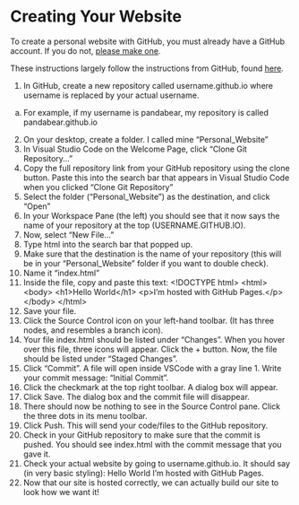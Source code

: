# Creating Your Website {.sec-starting}

To create a personal website with GitHub, you must already have a GitHub account. If you do not, [please make one](https://docs.github.com/en/get-started/start-your-journey/creating-an-account-on-github). 

These instructions largely follow the instructions from GitHub, found [here](https://pages.github.com/).

1. In GitHub, create a new repository called username.github.io where username is replaced by your actual username.
  a. For example, if my username is pandabear, my repository is called pandabear.github.io
2. On your desktop, create a folder. I called mine “Personal_Website”
3. In Visual Studio Code on the Welcome Page, click “Clone Git Repository…”
4. Copy the full repository link from your GitHub repository using the clone button. Paste this into the search bar that appears in Visual Studio Code when you clicked “Clone Git Repository”
5. Select the folder (“Personal_Website”) as the destination, and click “Open”
6. In your Workspace Pane (the left) you should see that it now says the name of your repository at the top (USERNAME.GITHUB.IO).
7. Now, select “New File…”
8. Type html into the search bar that popped up. 
9. Make sure that the destination is the name of your repository (this will be in your “Personal_Website” folder if you want to double check).
10. Name it “index.html”
11. Inside the file, copy and paste this text:
  \<\!DOCTYPE html\>
  \<html\>
  \<body\>
  \<h1\>Hello World\</h1\>
  \<p\>I'm hosted with GitHub Pages.\</p\>
  \</body\>
  \</html\>
12. Save your file.
13. Click the Source Control icon on your left-hand toolbar. (It has three nodes, and resembles a branch icon). 
14. Your file index.html should be listed under “Changes”. When you hover over this file, three icons will appear. Click the + button. Now, the file should be listed under “Staged Changes”.
15. Click “Commit”. A file will open inside VSCode with a gray line 1. Write your commit message: “Initial Commit”.
16. Click the checkmark at the top right toolbar. A dialog box will appear. 
17. Click Save. The dialog box and the commit file will disappear.
18. There should now be nothing to see in the Source Control pane. Click the three dots in its menu toolbar.
19. Click Push. This will send your code/files to the GitHub repository.
20. Check in your GitHub repository to make sure that the commit is pushed. You should see index.html with the commit message that you gave it.
21. Check your actual website by going to username.github.io. It should say (in very basic styling):
  Hello World
  I’m hosted with GitHub Pages.
22. Now that our site is hosted correctly, we can actually build our site to look how we want it!

